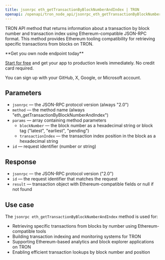 ```yaml
---
title: jsonrpc eth_getTransactionByBlockNumberAndIndex | TRON
openapi: /openapi/tron_node_api/jsonrpc_eth_getTransactionByBlockNumberAndIndex.json POST /95e61622bf6a8af293978377718e3b77/jsonrpc/eth_getTransactionByBlockNumberAndIndex
---
```


TRON API method that returns information about a transaction by block number and transaction index using Ethereum-compatible JSON-RPC format. This method provides Ethereum tooling compatibility for retrieving specific transactions from blocks on TRON.

<Check>
**Get you own node endpoint today**

[Start for free](https://console.chainstack.com/) and get your app to production levels immediately. No credit card required.

You can sign up with your GitHub, X, Google, or Microsoft account.
</Check>

## Parameters

* `jsonrpc` — the JSON-RPC protocol version (always "2.0")
* `method` — the method name (always "eth_getTransactionByBlockNumberAndIndex")
* `params` — array containing method parameters
  * `blockNumber` — the block number as a hexadecimal string or block tag ("latest", "earliest", "pending")
  * `transactionIndex` — the transaction index position in the block as a hexadecimal string
* `id` — request identifier (number or string)

## Response

* `jsonrpc` — the JSON-RPC protocol version ("2.0")
* `id` — the request identifier that matches the request
* `result` — transaction object with Ethereum-compatible fields or null if not found

## Use case

The `jsonrpc eth_getTransactionByBlockNumberAndIndex` method is used for:

* Retrieving specific transactions from blocks by number using Ethereum-compatible tools
* Building transaction indexing and monitoring systems for TRON
* Supporting Ethereum-based analytics and block explorer applications on TRON
* Enabling efficient transaction lookups by block number and position